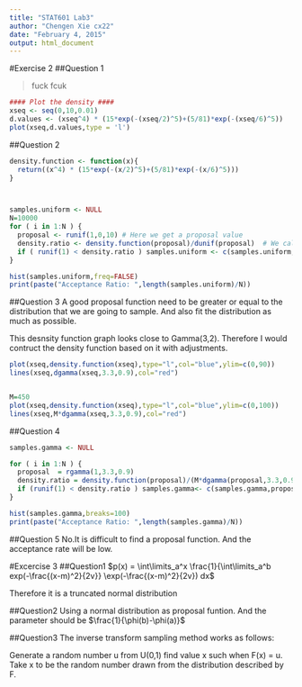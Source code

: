 ```yaml
---
title: "STAT601 Lab3"
author: "Chengen Xie cx22"
date: "February 4, 2015"
output: html_document
---
```


#Exercise 2
##Question 1

> fuck fcuk
>
```r
#### Plot the density ####
xseq <- seq(0,10,0.01)
d.values <- (xseq^4) * (15*exp(-(xseq/2)^5)+(5/81)*exp(-(xseq/6)^5))
plot(xseq,d.values,type = 'l')
```

##Question 2
```r
density.function <- function(x){
  return((x^4) * (15*exp(-(x/2)^5)+(5/81)*exp(-(x/6)^5)))
}



samples.uniform <- NULL
N=10000
for ( i in 1:N ) {
  proposal <- runif(1,0,10) # Here we get a proposal value
  density.ratio <- density.function(proposal)/dunif(proposal)  # We calculate the ratio of the densities
  if ( runif(1) < density.ratio ) samples.uniform <- c(samples.uniform,proposal) # If a random uniform is lower than our ratio, we accept our sample, otherwise we reject. Then we repeat this process
}

hist(samples.uniform,freq=FALSE)
print(paste("Acceptance Ratio: ",length(samples.uniform)/N))

```

##Question 3
A good proposal function need to be greater or equal to the distribution that we are going to sample. And also fit the distribution as much as possible.

This desnsity function graph looks close to Gamma(3,2). Therefore I would contruct the density function based on it with adjustments.

```r

plot(xseq,density.function(xseq),type="l",col="blue",ylim=c(0,90))
lines(xseq,dgamma(xseq,3.3,0.9),col="red")


M=450
plot(xseq,density.function(xseq),type="l",col="blue",ylim=c(0,100))
lines(xseq,M*dgamma(xseq,3.3,0.9),col="red")
```

##Question 4
```r
samples.gamma <- NULL

for ( i in 1:N ) {
  proposal  = rgamma(1,3.3,0.9) 
  density.ratio = density.function(proposal)/(M*dgamma(proposal,3.3,0.9)) 
  if (runif(1) < density.ratio ) samples.gamma<- c(samples.gamma,proposal)
}

hist(samples.gamma,breaks=100)
print(paste("Acceptance Ratio: ",length(samples.gamma)/N))
```

##Question 5
No.It is difficult to find a proposal function. And the acceptance rate will be low.

#Excercise 3
##Question1
$p(x) = \int\limits_a^x \frac{1}{\int\limits_a^b exp(-\frac{(x-m)^2}{2v}} \exp(-\frac{(x-m)^2}{2v}) dx$

Therefore it is a truncated normal distribution

##Question2
Using a normal distribution as proposal funtion. And the parameter should be $\frac{1}{\phi(b)-\phi(a)}$

##Question3
The inverse transform sampling method works as follows:

Generate a random number u from U(0,1)
find value x such when F(x) = u.
Take x to be the random number drawn from the distribution described by F.
